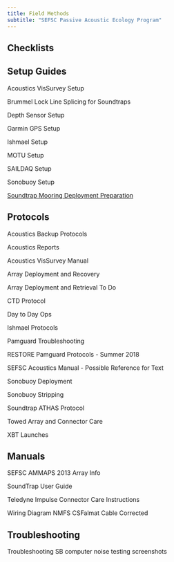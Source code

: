 ```yaml
---
title: Field Methods
subtitle: "SEFSC Passive Acoustic Ecology Program"
---
```


## Checklists


## Setup Guides

Acoustics VisSurvey Setup

Brummel Lock Line Splicing for Soundtraps

Depth Sensor Setup

Garmin GPS Setup

Ishmael Setup

MOTU Setup

SAILDAQ Setup

Sonobuoy Setup

[Soundtrap Mooring Deployment Preparation]()
<!-- (https://docs.google.com/document/d/1_8XXEVWuo_R67LYu3DJqrmeIjS2swaxR/edit?usp=drive_link&ouid=108853723995482129268&rtpof=true&sd=true) -->


## Protocols

Acoustics Backup Protocols

Acoustics Reports

Acoustics VisSurvey Manual

Array Deployment and Recovery

Array Deployment and Retrieval To Do

CTD Protocol

Day to Day Ops

Ishmael Protocols

Pamguard Troubleshooting

RESTORE Pamguard Protocols - Summer 2018

SEFSC Acoustics Manual - Possible Reference for Text

Sonobuoy Deployment

Sonobuoy Stripping

Soundtrap ATHAS Protocol

Towed Array and Connector Care

XBT Launches


## Manuals

SEFSC AMMAPS 2013 Array Info

SoundTrap User Guide

Teledyne Impulse Connector Care Instructions

Wiring Diagram NMFS CSFalmat Cable Corrected


## Troubleshooting

Troubleshooting SB computer noise testing screenshots



<!-- A field methods section is highly recommended to help your team keep track of all current and past fieldwork documentation. Things to include here can include hardware specifications, checklists for fieldwork prep, deployment and recovery methods, etc. -->

<!-- You can make this a section with subpages or link directly to a separate repository that includes more detailed methods. -->

<!-- [ADRIFT example](https://sael-swfsc.github.io/adrift-field-methods/) -->
